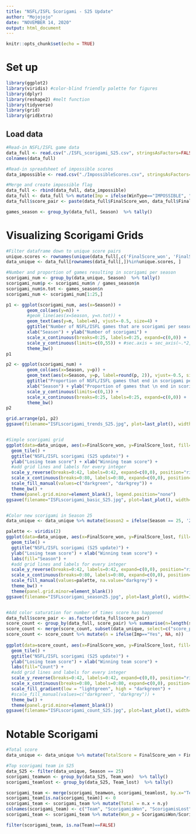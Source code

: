 ```yaml
---
title: "NSFL/ISFL Scorigami - S25 Update"
author: "Mojojojo"
date: "NOVEMBER 14, 2020"
output: html_document
---
```


```r
knitr::opts_chunk$set(echo = TRUE)
```

# Set up
```r
library(ggplot2)
library(viridis) #color-blind friendly palette for figures
library(dplyr)
library(reshape2) #melt function
library(tidyverse)
library(grid)
library(gridExtra)
```


## Load data
```r
#Read-in NSFL/ISFL game data
data_full <- read.csv("./ISFL_scorigami_S25.csv", stringsAsFactors=FALSE, na.strings=c("","NA"))
colnames(data_full)

#Read-in spreadsheet of impossible scores
data_impossible <- read.csv("./ImpossibleScores.csv", stringsAsFactors=FALSE, na.strings=c("","NA"))

#Merge and create impossible flag
data_full <- rbind(data_full, data_impossible)
data_full <- data_full %>% mutate(Imp = ifelse(WinType=="IMPOSSIBLE", "Yes", "No"))
data_full$score_pair <- paste(data_full$FinalScore_won, data_full$FinalScore_lost, sep = "_")

games_season <- group_by(data_full, Season)  %>% tally()

```

# Visualizing Scorigami Grids
```r
#Filter dataframe down to unique score pairs
unique.scores <- rownames(unique(data_full[,c('FinalScore_won', 'FinalScore_lost')]))
data_unique <- data_full[rownames(data_full[,])%in%unique.scores, ]

#Number and proportion of games resulting in scorigami per season
scorigami_num <- group_by(data_unique, Season)  %>% tally()
scorigami_num$p <- scorigami_num$n / games_season$n
scorigami_num$n.tot <- games_season$n
scorigami_num <- scorigami_num[1:25,]

p1 <- ggplot(scorigami_num, aes(x=Season)) +
        geom_col(aes(y=n)) +
        #geom_line(aes(x=Season, y=n.tot)) + 
        geom_text(aes(y=n, label=n), vjust=-0.5, size=4) + 
        ggtitle("Number of NSFL/ISFL games that are scorigami per season") +
        xlab("Season") + ylab("Number of scorigami") +
        scale_x_continuous(breaks=0:25, labels=0:25, expand=c(0,0)) +
        scale_y_continuous(limits=c(0,55)) + #sec.axis = sec_axis(~.*2, name="Total games played")
        theme_bw()
p1

p2 <- ggplot(scorigami_num) +
        geom_col(aes(x=Season, y=p)) +
        geom_text(aes(x=Season, y=p, label=round(p, 2)), vjust=-0.5, size=4) +
        ggtitle("Proportion of NSFL/ISFL games that end in scorigami per season") +
        xlab("Season") + ylab("Proportion of games that \n end in scorigami") +
        scale_y_continuous(limits=c(0,1)) +
        scale_x_continuous(breaks=0:25, labels=0:25, expand=c(0,0)) +
        theme_bw()
p2

grid.arrange(p1, p2)
ggsave(filename="ISFLscorigami_trends_S25.jpg", plot=last_plot(), width=10, height=5, units="in", dpi=800)


#Simple scorigami grid
ggplot(data=data_unique, aes(x=FinalScore_won, y=FinalScore_lost, fill=Imp)) +
  geom_tile() +
  ggtitle("NSFL/ISFL scorigami (S25 update)") +
  ylab("Losing team score") + xlab("Winning team score") +
  #add grid lines and labels for every integer
  scale_y_reverse(breaks=0:42, labels=0:42, expand=c(0,0), position="right") + 
  scale_x_continuous(breaks=0:80, labels=0:80, expand=c(0,0), position="top") +
  scale_fill_manual(values=c("darkgreen", "darkgrey")) +
  theme_bw() +
  theme(panel.grid.minor=element_blank(), legend.position="none")
ggsave(filename="ISFLscorigami_basic_S25.jpg", plot=last_plot(), width=13, height=7, units="in", dpi=800)


#Color new scorigami in Season 25
data_unique <- data_unique %>% mutate(Season2 = ifelse(Season == 25, '25', '1-24'))

palette <- viridis(2)
ggplot(data=data_unique, aes(x=FinalScore_won, y=FinalScore_lost, fill=Season2)) +
  geom_tile() +
  ggtitle("NSFL/ISFL scorigami (S25 update)") +
  ylab("Losing team score") + xlab("Winning team score") +
  labs(fill="Season") +
  #add grid lines and labels for every integer
  scale_y_reverse(breaks=0:42, labels=0:42, expand=c(0,0), position="right") + 
  scale_x_continuous(breaks=0:80, labels=0:80, expand=c(0,0), position="top") +
  scale_fill_manual(values=palette, na.value="darkgrey") +
  theme_bw() +
  theme(panel.grid.minor=element_blank())
ggsave(filename="ISFLscorigami_season25.jpg", plot=last_plot(), width=14, height=7, units="in", dpi=800)


#Add color saturation for number of times score has happened
data_full$score_pair <- as.factor(data_full$score_pair)
score_count <- group_by(data_full, score_pair) %>% summarise(n=length(score_pair))
score_count <- merge(score_count, subset(data_unique, select=c("score_pair","FinalScore_won", "FinalScore_lost","Imp")), by="score_pair")
score_count <- score_count %>% mutate(n = ifelse(Imp=="Yes", NA, n))
                     
ggplot(data=score_count, aes(x=FinalScore_won, y=FinalScore_lost, fill=n)) +
  geom_tile() +
  ggtitle("NSFL/ISFL scorigami (S25 update)") +
  ylab("Losing team score") + xlab("Winning team score") +
  labs(fill="Count") +
  #add grid lines and labels for every integer
  scale_y_reverse(breaks=0:42, labels=0:42, expand=c(0,0), position="right") + 
  scale_x_continuous(breaks=0:80, labels=0:80, expand=c(0,0), position="top") +
  scale_fill_gradient(low = "lightgreen", high = "darkgreen") +
  #scale_fill_manual(values=c("darkgreen", "darkgrey")) +
  theme_bw() +
  theme(panel.grid.minor=element_blank())
ggsave(filename="ISFLscorigami_count_S25.jpg", plot=last_plot(), width=14, height=7, units="in", dpi=800)

```

# Notable Scorigami
```r
#Total score
data_unique <- data_unique %>% mutate(TotalScore = FinalScore_won + FinalScore_lost)

#Top scorigami team in S25
data_S25 <- filter(data_unique, Season == 25)
scorigami_teamwon <- group_by(data_S25, Team_won)  %>% tally()
scorigami_teamlost <- group_by(data_S25, Team_lost)  %>% tally()

scorigami_team <- merge(scorigami_teamwon, scorigami_teamlost, by.x="Team_won", by.y="Team_lost", all.x = TRUE, all.y = TRUE)
scorigami_team[is.na(scorigami_team)] <- 0
scorigami_team <- scorigami_team %>% mutate(Total = n.x + n.y)
colnames(scorigami_team) <- c("Team", "ScorigamisWon", "ScorigamisLost", "ScorigamisTotal")
scorigami_team <- scorigami_team %>% mutate(Won_p = ScorigamisWon/ScorigamisTotal, Lost_p = ScorigamisLost/ScorigamisTotal)

filter(scorigami_team, is.na(Team)==FALSE)

```

